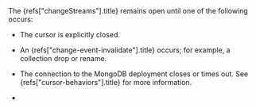 
<Extract>
  The <Ref url="changeStreams">{refs["changeStreams"].title}</Ref> remains open until
  one of the following occurs:

  * The cursor is explicitly closed.

  * An <Ref url="change-event-invalidate">{refs["change-event-invalidate"].title}</Ref> occurs; for
    example, a collection drop or rename.

  * The connection to the MongoDB deployment closes or times out.
    See <Ref url="cursor-behaviors">{refs["cursor-behaviors"].title}</Ref> for more information.

  * <ChangestreamRemoveShard />
</Extract>
